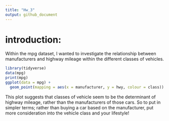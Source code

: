 ```yaml
---
title: "Hw_3"
output: github_document
---
```

# introduction: 
Within the mpg dataset, I wanted to investigate the relationship between manufacturers and highway mileage within the different classes of vehicles.
```r
library(tidyverse)
data(mpg)
print(mpg)
ggplot(data = mpg) + 
  geom_point(mapping = aes(x = manufacturer, y = hwy, colour = class))


```
This plot suggests that classes of vehicle seem to be the determinant of highway mileage, rather than the manufacturers of those cars. So to put in simpler terms; rather than buying a car based on the manufacturer, put more consideration into the vehicle class and your lifestyle! 